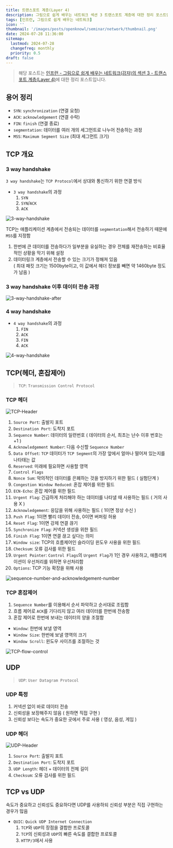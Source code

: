 ```yaml
---
title: 트랜스포트 계층(Layer 4)
description: 그림으로 쉽게 배우는 네트워크 섹션 3 트랜스포트 계층에 대한 정리 포스트입니다.
tags: [인프런, 그림으로 쉽게 배우는 네트워크]
icon: ''
thumbnail: '/images/posts/openknowl/seminar/network/thumbnail.png'
date: 2024-07-28 11:36:00
sitemap:
  lastmod: 2024-07-28
  changefreq: monthly
  priority: 0.5
draft: false
---
```


> 해당 포스트는 [인프런 - 그림으로 쉽게 배우는 네트워크(감자)의 섹션 3 - 트랜스포트 계층(Layer 4)](https://www.inflearn.com/course/%EA%B7%B8%EB%A6%BC%EC%9C%BC%EB%A1%9C-%EC%89%BD%EA%B2%8C-%EB%B0%B0%EC%9A%B0%EB%8A%94-%EB%84%A4%ED%8A%B8%EC%9B%8C%ED%81%AC)에 대한 정리 포스트입니다.

## 용어 정리
+ `SYN`: `synchronization` (연결 요청)
+ `ACK`: `acknowledgement` (연결 수락)
+ `FIN`: `finish` (연결 종료)
+ `segmentation`: 데이터를 여러 개의 세그먼트로 나누어 전송하는 과정
+ `MSS`: `Maximum Segment Size` (최대 세그먼트 크기)

## TCP 개요
### 3 way handshake
`3 way handshake`는 `TCP Protocol`에서 상대와 통신하기 위한 연결 방식

+ `3 way handshake`의 과정
  1. `SYN`
  2. `SYN`/`ACK`
  3. `ACK`

![3-way-handshake](/images/posts/openknowl/seminar/network/section-03/3-way-handshake.png)

TCP는 애플리케이션 계층에서 전송되는 데이터를 `segmentation`해서 전송하기 때문에 `MSS`를 지정함
1. 한번에 큰 데이터를 전송하다가 일부분을 유실하는 경우 전체를 재전송하는 비효율적인 상황을 막기 위해 설정
2. 데이터링크 계층에서 전송할 수 있는 크기가 정해져 있음
  <br />( 최대 패킷 크기는 1500byte이고, 이 값에서 헤더 정보를 빼면 약 1460byte 정도가 남음 )

### 3 way handshake 이후 데이터 전송 과정
![3-way-handshake-after](/images/posts/openknowl/seminar/network/section-03/3-way-handshake-after.png)

### 4 way handshake
+ `4 way handshake`의 과정
  1. `FIN`
  2. `ACK`
  3. `FIN`
  4. `ACK`

![4-way-handshake](/images/posts/openknowl/seminar/network/section-03/4-way-handshake.png)

## TCP(헤더, 혼잡제어)
> `TCP`: `Transmission Control Protocol`

### TCP 헤더
![TCP-Header](/images/posts/openknowl/seminar/network/section-03/TCP-Header.png)

1. `Source Port`: 출발지 포트
2. `Destination Port`: 도착지 포트
3. `Sequence Number`: 데이터의 일련번호 ( 데이터의 순서, 최초는 난수 이후 번호는 +1 )
4. `Acknowledgement Number`: 다음 수신할 `Sequence Number`
5. `Data Offset`: `TCP` 데이터가 `TCP Segment`의 가장 앞에서 얼마나 떨어져 있는지를 나타태는 값
6. `Reserved`: 미래에 필요하면 사용할 영역
7. `Control Flags`
  1. `Nonce Sum`: 악의적인 데이터를 은폐하는 것을 방지하기 위한 필드 ( 실험단계 )
  2. `Congestion Window Reduced`: 혼잡 제어를 위한 필드
  3. `ECN-Echo`: 혼잡 제어를 위한 필드
  4. `Urgent Flag`: 긴급하게 처리해야 하는 데이터를 나타낼 때 사용하는 필드 ( 거의 사용 X )
  5. `Acknowledgement`: 응답을 위해 사용하는 필드 ( 1이면 정상 수신 )
  6. `Push Flag`: 1이면 빨리 데이터 전송, 0이면 버퍼링 허용
  7. `Reset Flag`: 1이면 강제 연결 끊기
  8. `Synchronize Flag`: 커넥션 생성을 위한 필드
  9. `Finish Flag`: 1이면 연결 끊고 싶다는 의미
8. `Window size`: TCP의 흐름제어인 슬라이딩 윈도우 사용을 위한 필드
9. `Checksum`: 오류 검사를 위한 필드
10. `Urgent Pointer`: `Control Flags`의 `Urgent Flag`가 1인 경우 사용하고, 애플리케이션이 우선처리를 위하면 우선처리함
11. `Options`: TCP 기능 확장을 위해 사용

![sequence-number-and-acknowledgement-number](/images/posts/openknowl/seminar/network/section-03/sequence-number-and-acknowledgement-number.png)

### TCP 혼잡제어
1. `Sequence Number`를 이용해서 순서 파악하고 순서대로 조립함
2. 흐름 제어로 `ACK`를 기다리지 않고 여러 데이터를 한번에 전송함
3. 혼잡 제어로 한번에 보내는 데이터의 양을 조절함

+ `Window`: 한번에 보낼 영역
+ `Window Size`: 한번에 보낼 영역의 크기
+ `Window Scroll`: 윈도우 사이즈를 조절하는 것

![TCP-flow-control](/images/posts/openknowl/seminar/network/section-03/TCP-flow-control.png)

## UDP
> `UDP`: `User Datagram Protocol`

### UDP 특정
1. 커넥션 없이 바로 데이터 전송
2. 신뢰성을 보장해주지 않음 ( 원하면 직접 구현 )
3. 신뢰성 보다는 속도가 중요한 곳에서 주로 사용 ( 영상, 음성, 게임 )

### UDP 헤더
![UDP-Header](/images/posts/openknowl/seminar/network/section-03/UDP-Header.png)
1. `Source Port`: 출발지 포트
2. `Destination Port`: 도착지 포트
3. `UDP Length`: 헤더 + 데이터의 전체 길이
4. `Checksum`: 오류 검사를 위한 필드

## TCP vs UDP
속도가 중요하고 신뢰성도 중요하다면 UDP를 사용하되 신뢰성 부분은 직접 구현하는 경우가 많음

+ `QUIC`: `Quick UDP Internet Connection`
  1. `TCP`와 `UDP`의 장점을 결합한 프로토콜
  2. `TCP`의 신뢰성과 `UDP`의 빠른 속도를 결합한 프로토콜
  3. `HTTP/3`에서 사용